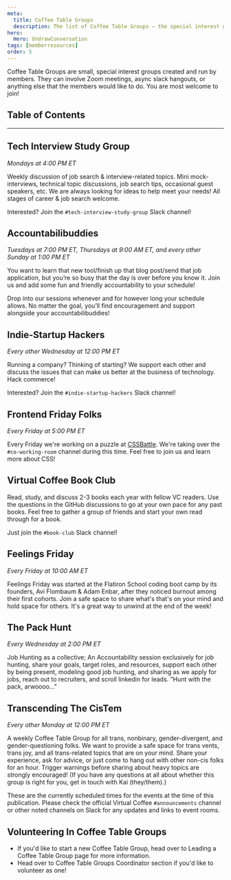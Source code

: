 ```yaml
---
meta:
  title: Coffee Table Groups
  description: The list of Coffee Table Groups — the special interest groups created and run by our members.
hero:
  Hero: UndrawConversation
tags: [memberresources]
order: 5
---
```



<TextContainer background="light" showBackToTopLink={false}>

<LeadText>

Coffee Table Groups are small, special interest groups created and run by members. They can involve Zoom meetings, async slack hangouts, or anything else that the members would like to do. You are most welcome to join!

</LeadText>

</TextContainer>

## Table of Contents

<TextContainer showBackToTopLink={false}>

---

## Tech Interview Study Group

<LeadText>

_Mondays at 4:00 PM ET_

</LeadText>

Weekly discussion of job search & interview-related topics. Mini mock-interviews, technical topic discussions, job search tips, occasional guest speakers, etc. We are always looking for ideas to help meet your needs! All stages of career & job search welcome.

Interested? Join the `#tech-interview-study-group` Slack channel!

</TextContainer>

<TextContainer>

## Accountabilibuddies

<LeadText>

_Tuesdays at 7:00 PM ET, Thursdays at 9:00 AM ET, and every other Sunday at 1:00 PM ET_

</LeadText>

You want to learn that new tool/finish up that blog post/send that job application, but you’re so busy that the day is over before you know it. Join us and add some fun and friendly accountability to your schedule!

Drop into our sessions whenever and for however long your schedule allows. No matter the goal, you’ll find encouragement and support alongside your accountabilibuddies!

</TextContainer>

<TextContainer>

## Indie-Startup Hackers

<LeadText>

_Every other Wednesday at 12:00 PM ET_

</LeadText>

Running a company? Thinking of starting? We support each other and discuss the issues that can make us better at the business of technology. Hack commerce!

Interested? Join the `#indie-startup-hackers` Slack channel!

</TextContainer>

<TextContainer>

## Frontend Friday Folks

<LeadText>

_Every Friday at 5:00 PM ET_

</LeadText>

Every Friday we're working on a puzzle at [CSSBattle](https://cssbattle.dev/). We're taking over the `#co-working-room` channel during this time. Feel free to join us and learn more about CSS!

</TextContainer>

<TextContainer>

## Virtual Coffee Book Club

Read, study, and discuss 2-3 books each year with fellow VC readers. Use the questions in the GitHub discussions to go at your own pace for any past books. Feel free to gather a group of friends and start your own read through for a book.

Just join the `#book-club` Slack channel!

</TextContainer>

<TextContainer>

## Feelings Friday

<LeadText>

_Every Friday at 10:00 AM ET_

</LeadText>

Feelings Friday was started at the Flatiron School coding boot camp by its founders, Avi Flombaum & Adam Enbar, after they noticed burnout among their first cohorts. Join a safe space to share what's that's on your mind and hold space for others. It's a great way to unwind at the end of the week!

</TextContainer>

<TextContainer>

## The Pack Hunt

<LeadText>

_Every Wednesday at 2:00 PM ET_

</LeadText>

Job Hunting as a collective; An Accountability session exclusively for job hunting, share your goals, target roles, and resources, support each other by being present, modeling good job hunting, and sharing as we apply for jobs, reach out to recruiters, and scroll linkedin for leads. "Hunt with the pack, arwoooo..."

</TextContainer>

<TextContainer>

## Transcending The CisTem

<LeadText>

_Every other Monday at 12:00 PM ET_

</LeadText>

A weekly Coffee Table Group for all trans, nonbinary, gender-divergent, and gender-questioning folks. We want to provide a safe space for trans vents, trans joy, and all trans-related topics that are on your mind. Share your experience, ask for advice, or just come to hang out with other non-cis folks for an hour. Trigger warnings before sharing about heavy topics are strongly encouraged! (If you have any questions at all about whether this group is right for you, get in touch with Kai (they/them).)

</TextContainer>

<TextContainer background="light">

<LeadText>

These are the currently scheduled times for the events at the time of this publication. Please check the official Virtual Coffee `#announcements` channel or other noted channels on Slack for any updates and links to event rooms.

</LeadText>

</TextContainer>

<TextContainer>

## Volunteering In Coffee Table Groups

- If you'd like to start a new Coffee Table Group, head over to <Link to="/resources/virtual-coffee/get-involved/coffee-table-groups">Leading a Coffee Table Group</Link> page for more information.
- Head over to <Link to="">Coffee Table Groups Coordinator</Link> section if you'd like to volunteer as one!

</TextContainer>
